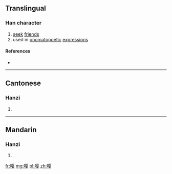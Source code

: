 {{also|嚶}}
==Translingual==

===Han character===
{{Han char|rn=30|rad=口|as=11|sn=14|four=|canj=口月人女 (RBOV)|ids=⿰[[口]]⿱⿰[[贝]]贝[[女]]}}

# [[seek]] [[friend]]s
# used in [[onomatopoetic]] [[expression]]s

====References====
* {{Han ref|kx=0206.201|hdz=10677.040|uh=5624|ud=22052}}

----

==Cantonese==

===Hanzi===
{{yue-hanzi|jyut=|y=ang1, ying1|tra=嚶}}

# {{defn|lang=yue|sort=口11}}

----

==Mandarin==

===Hanzi===
{{cmn-hanzi|tra=嚶|pin=[[yīng]] ([[ying1]])|wg=ying<sup>1</sup>}}

# {{defn|lang=cmn|sort=口11}}

[[fr:嘤]]
[[mg:嘤]]
[[pl:嘤]]
[[zh:嘤]]